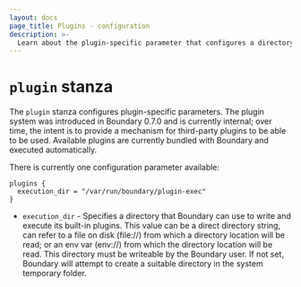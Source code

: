 ```yaml
---
layout: docs
page_title: Plugins - configuration
description: >-
  Learn about the plugin-specific parameter that configures a directory for Boundary to use for writing and executing its built-in plugins.
---
```


# `plugin` stanza

The `plugin` stanza configures plugin-specific parameters. The plugin system was
introduced in Boundary 0.7.0 and is currently internal; over time, the intent is
to provide a mechanism for third-party plugins to be able to be used. Available
plugins are currently bundled with Boundary and executed automatically.

There is currently one configuration parameter available:

```hcl
plugins {
  execution_dir = "/var/run/boundary/plugin-exec"
}
```

- `execution_dir` - Specifies a directory that Boundary can use to write and
  execute its built-in plugins. This value can be a direct directory string,
  can refer to a file on disk (file://) from which a directory location will be
  read; or an env var (env://) from which the directory location will be read.
  This directory must be writeable by the Boundary user. If not set, Boundary will
  attempt to create a suitable directory in the system temporary folder.
